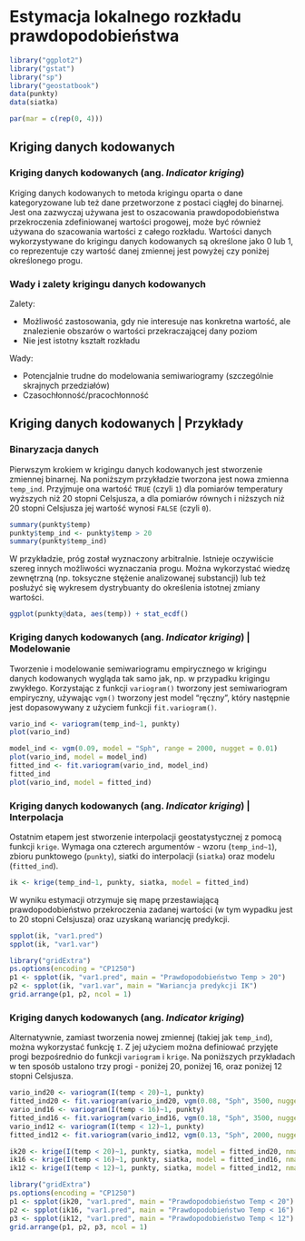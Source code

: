 
# Estymacja lokalnego rozkładu prawdopodobieństwa {#estymacja-lokalnego-rozkadu-prawdopodobienstwa}

```r
library("ggplot2")
library("gstat")
library("sp")
library("geostatbook")
data(punkty)
data(siatka)
```

```r
par(mar = c(rep(0, 4)))
```

## Kriging danych kodowanych

### Kriging danych kodowanych (ang. *Indicator kriging*)

Kriging danych kodowanych to metoda krigingu oparta o dane kategoryzowane lub też dane przetworzone z postaci ciągłej do binarnej. Jest ona zazwyczaj używana jest to oszacowania prawdopodobieństwa przekroczenia zdefiniowanej wartości progowej, może być również używana do szacowania wartości z całego rozkładu. Wartości danych wykorzystywane do krigingu danych kodowanych są określone jako 0 lub 1, co reprezentuje czy wartość danej zmiennej jest powyżej czy poniżej określonego progu.

<!--http://geostat-course.org/system/files/geostat13_ind.pdf-->

### Wady i zalety krigingu danych kodowanych

Zalety:

- Możliwość zastosowania, gdy nie interesuje nas konkretna wartość, ale znalezienie obszarów o wartości przekraczającej dany poziom
- Nie jest istotny kształt rozkładu

Wady:

- Potencjalnie trudne do modelowania semiwariogramy (szczególnie skrajnych przedziałów)
- Czasochłonność/pracochłonność
    
## Kriging danych kodowanych | Przykłady

### Binaryzacja danych

Pierwszym krokiem w krigingu danych kodowanych jest stworzenie zmiennej binarnej. Na poniższym przykładzie tworzona jest nowa zmienna `temp_ind`. Przyjmuje ona wartość `TRUE` (czyli `1`) dla pomiarów temperatury wyższych niż 20 stopni Celsjusza, a dla pomiarów równych i niższych niż 20 stopni Celsjusza jej wartość wynosi `FALSE` (czyli `0`).

```r
summary(punkty$temp)
punkty$temp_ind <- punkty$temp > 20
summary(punkty$temp_ind)
```

W przykładzie, próg został wyznaczony arbitralnie. Istnieje oczywiście szereg innych możliwości wyznaczania progu. Można wykorzystać wiedzę zewnętrzną (np. toksyczne stężenie analizowanej substancji) lub też posłużyć się wykresem dystrybuanty do określenia istotnej zmiany wartości.

```r
ggplot(punkty@data, aes(temp)) + stat_ecdf()
```

### Kriging danych kodowanych (ang. *Indicator kriging*) | Modelowanie

Tworzenie i modelowanie semiwariogramu empirycznego w krigingu danych kodowanych wygląda tak samo jak, np. w przypadku krigingu zwykłego. Korzystając z funkcji `variogram()` tworzony jest semiwariogram empiryczny, używając `vgm()` tworzony jest model "ręczny", który następnie jest dopasowywany z użyciem funkcji `fit.variogram()`.

```r
vario_ind <- variogram(temp_ind~1, punkty)
plot(vario_ind)
```

```r
model_ind <- vgm(0.09, model = "Sph", range = 2000, nugget = 0.01)
plot(vario_ind, model = model_ind)
fitted_ind <- fit.variogram(vario_ind, model_ind)
fitted_ind
plot(vario_ind, model = fitted_ind)
```

### Kriging danych kodowanych (ang. *Indicator kriging*) | Interpolacja

Ostatnim etapem jest stworzenie interpolacji geostatystycznej z pomocą funkcji `krige`. Wymaga ona czterech argumentów - wzoru (`temp_ind~1`), zbioru punktowego (`punkty`), siatki do interpolacji (`siatka`) oraz modelu (`fitted_ind`).

```r
ik <- krige(temp_ind~1, punkty, siatka, model = fitted_ind)
```

W wyniku estymacji otrzymuje się mapę przestawiającą prawdopodobieństwo przekroczenia zadanej wartości (w tym wypadku jest to 20 stopni Celsjusza) oraz uzyskaną wariancję predykcji.

```r
spplot(ik, "var1.pred")
spplot(ik, "var1.var")
```

```r
library("gridExtra")
ps.options(encoding = "CP1250")
p1 <- spplot(ik, "var1.pred", main = "Prawdopodobieństwo Temp > 20")
p2 <- spplot(ik, "var1.var", main = "Wariancja predykcji IK")
grid.arrange(p1, p2, ncol = 1)
```

### Kriging danych kodowanych (ang. *Indicator kriging*)

Alternatywnie, zamiast tworzenia nowej zmiennej (takiej jak `temp_ind`), można wykorzystać funkcję `I`. Z jej użyciem można definiować przyjęte progi bezpośrednio do funkcji `variogram` i `krige`. Na poniższych przykładach w ten sposób ustalono trzy progi - poniżej 20, poniżej 16, oraz poniżej 12 stopni Celsjusza.

```r
vario_ind20 <- variogram(I(temp < 20)~1, punkty)
fitted_ind20 <- fit.variogram(vario_ind20, vgm(0.08, "Sph", 3500, nugget = 0.01))
vario_ind16 <- variogram(I(temp < 16)~1, punkty)
fitted_ind16 <- fit.variogram(vario_ind16, vgm(0.18, "Sph", 3500, nugget = 0.03))
vario_ind12 <- variogram(I(temp < 12)~1, punkty)
fitted_ind12 <- fit.variogram(vario_ind12, vgm(0.13, "Sph", 2000, nugget = 0.03))

ik20 <- krige(I(temp < 20)~1, punkty, siatka, model = fitted_ind20, nmax = 30)
ik16 <- krige(I(temp < 16)~1, punkty, siatka, model = fitted_ind16, nmax = 30)
ik12 <- krige(I(temp < 12)~1, punkty, siatka, model = fitted_ind12, nmax = 30)
```

```r
library("gridExtra")
ps.options(encoding = "CP1250")
p1 <- spplot(ik20, "var1.pred", main = "Prawdopodobieństwo Temp < 20")
p2 <- spplot(ik16, "var1.pred", main = "Prawdopodobieństwo Temp < 16")
p3 <- spplot(ik12, "var1.pred", main = "Prawdopodobieństwo Temp < 12")
grid.arrange(p1, p2, p3, ncol = 1)
```
